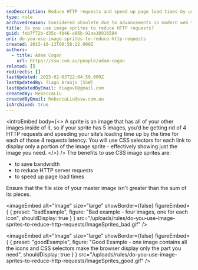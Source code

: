 ```yaml
---
seoDescription: Reduce HTTP requests and speed up page load times by using CSS image sprites, a technique that combines multiple images into one, allowing browsers to display only the needed portion.
type: rule
archivedreason: Considered obsolete due to advancements in modern web technologies, like https://www.ssw.com.au/rules/use-a-cdn
title: Do you use image sprites to reduce HTTP requests?
guid: feb7f72b-d35c-4b46-a86b-92ae10916504
uri: do-you-use-image-sprites-to-reduce-http-requests
created: 2015-10-13T00:58:22.000Z
authors:
  - title: Adam Cogan
    url: https://ssw.com.au/people/adam-cogan
related: []
redirects: []
lastUpdated: 2025-02-03T22:04:59.000Z
lastUpdatedBy: Tiago Araújo [SSW]
lastUpdatedByEmail: tiagov8@gmail.com
createdBy: RebeccaLiu
createdByEmail: RebeccaLiu@ssw.com.au
isArchived: true
---
```


<introEmbed
  body={<>
A sprite is an image that has all of your other images inside of it, so if your sprite has 5 images, you’d be getting rid of 4 HTTP requests and speeding your site’s loading time up by the time for each of those 4 requests latency. You will use CSS selectors for each link to display only a portion of the image sprite - effectively showing just the image you need.
  </>}
/>
The benefits to use CSS image sprites are:

* to save bandwidth
* to reduce HTTP server requests
* to speed up page load times

Ensure that the file size of your master image isn't greater than the sum of its pieces.

<imageEmbed
  alt="Image"
  size="large"
  showBorder={false}
  figureEmbed={ {
    preset: "badExample",
    figure: "Bad example - four images, one for each icon",
    shouldDisplay: true
  } }
  src="/uploads/rules/do-you-use-image-sprites-to-reduce-http-requests/ImageSprites_bad.gif"
/>

<imageEmbed
  alt="Image"
  size="large"
  showBorder={false}
  figureEmbed={ {
    preset: "goodExample",
    figure: "Good Example - one image contains all the icons and CSS selectors make the browser display only the part you need",
    shouldDisplay: true
  } }
  src="/uploads/rules/do-you-use-image-sprites-to-reduce-http-requests/ImageSprites_good.gif"
/>
